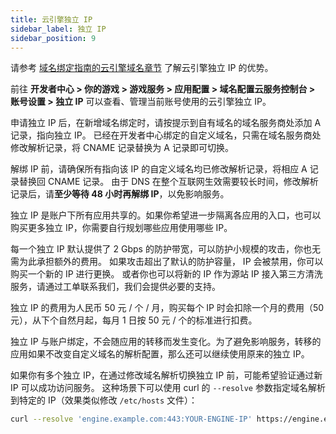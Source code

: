 ```yaml
---
title: 云引擎独立 IP
sidebar_label: 独立 IP
sidebar_position: 9
---
```



请参考 [域名绑定指南的云引擎域名章节](/v3/sdk/domain/guide/#云引擎域名) 了解云引擎独立 IP 的优势。

前往 <Conditional brand='tds'>**开发者中心 > 你的游戏 > 游戏服务 > 应用配置 > 域名配置**</Conditional><Conditional brand='leancloud'>**云服务控制台 > 账号设置 > 独立 IP**</Conditional> 可以查看、管理当前账号使用的云引擎独立 IP。

申请独立 IP 后，在新增域名绑定时，请按提示到自有域名的域名服务商处添加 A 记录，指向独立 IP。 已经在开发者中心绑定的自定义域名，只需在域名服务商处修改解析记录，将 CNAME 记录替换为 A 记录即可切换。

解绑 IP 前，请确保所有指向该 IP 的自定义域名均已修改解析记录，将相应 A 记录替换回 CNAME 记录。 由于 DNS 在整个互联网生效需要较长时间，修改解析记录后，请**至少等待 48 小时再解绑 IP**，以免影响服务。

独立 IP 是账户下所有应用共享的。如果你希望进一步隔离各应用的入口，也可以购买更多独立 IP，你需要自行规划哪些应用使用哪些 IP。

每一个独立 IP 默认提供了 2 Gbps 的防护带宽，可以防护小规模的攻击，你也无需为此承担额外的费用。 如果攻击超出了默认的防护容量， IP 会被禁用，你可以购买一个新的 IP 进行更换。 或者你也可以将新的 IP 作为源站 IP 接入第三方清洗服务，请通过工单联系我们，我们会提供必要的支持。

独立 IP 的费用为人民币 50 元 / 个 / 月，购买每个 IP 时会扣除一个月的费用（50 元），从下个自然月起，每月 1 日按 50 元 / 个的标准进行扣费。

独立 IP 与账户绑定，不会随应用的转移而发生变化。为了避免影响服务，转移的应用如果不改变自定义域名的解析配置，那么还可以继续使用原来的独立 IP。

如果你有多个独立 IP，在通过修改域名解析切换独立 IP 前，可能希望验证通过新 IP 可以成功访问服务。 这种场景下可以使用 curl 的 `--resolve` 参数指定域名解析到特定的 IP（效果类似修改 `/etc/hosts` 文件）：

```sh
curl --resolve 'engine.example.com:443:YOUR-ENGINE-IP' https://engine.example.com/
```
